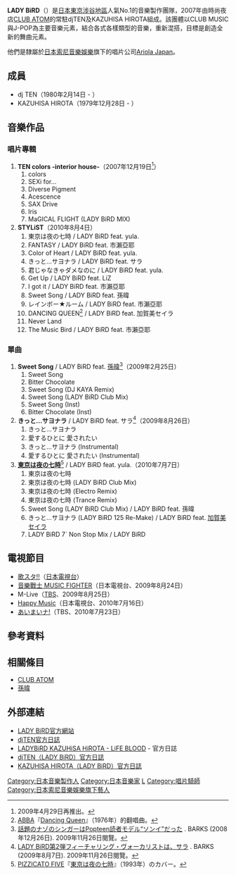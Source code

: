 '''LADY BiRD'''（{{lang-ja|レディバード}}）是[[日本|日本]][[東京|東京]][[涉谷|涉谷地區]]人氣No.1的音樂製作團隊，2007年由時尚夜店[[CLUB_ATOM|CLUB ATOM]]的常駐djTEN及KAZUHISA HIROTA組成。該團體以CLUB MUSIC與J-POP為主要音樂元素，結合各式各樣類型的音樂，重新混搭，目標是創造全新的舞曲元素。

他們是隸屬於[[日本索尼音樂娛樂|日本索尼音樂娛樂]]旗下的唱片公司[[Ariola_Japan|Ariola Japan]]。

== 成員 ==
*dj TEN（1980年2月14日 - ）
*KAZUHISA HIROTA（1979年12月28日 - ）

== 音樂作品 ==
=== 唱片專輯 ===
# '''TEN colors -interior house-'''（2007年12月19日<ref>2009年4月29日再推出。</ref>）
## colors
## SEXi for…
## Diverse Pigment
## Acescence
## SAX Drive
## Iris
## MaGICAL FLIGHT (LADY BiRD MIX)
# '''STYLiST'''（2010年8月4日）
## 東京は夜の七時 / LADY BiRD feat. yula.
## FANTASY / LADY BiRD feat. 市瀨亞耶
## Color of Heart / LADY BiRD feat. yula.
## きっと…サヨナラ / LADY BiRD feat. サラ
## 君じゃなきゃダメなのに / LADY BiRD feat. yula.
## Get Up / LADY BiRD feat. LiZ
## I got it / LADY BiRD feat. 市瀨亞耶
## Sweet Song / LADY BiRD feat. 孫暐
## レインボー★ルーム / LADY BiRD feat. 市瀨亞耶
## DANCING QUEEN<ref>[[ABBA|ABBA]]『[[Dancing_Queen|Dancing Queen]]』（1976年）的翻唱曲。</ref>  / LADY BiRD feat. 加賀美セイラ
## Never Land
## The Music Bird / LADY BiRD feat. 市瀨亞耶

=== 單曲 ===
# '''Sweet Song''' / LADY BiRD feat. [[孫暐|孫暐]]<ref>[http://www.barks.jp/news/?id=1000045984 話題のナゾのシンガーはPopteen読者モデル“ソンイ”だった] {{Wayback|url=http://www.barks.jp/news/?id=1000045984 |date=20110810122621 }}. BARKS (2008年12月26日). 2009年11月26日閱覽。</ref>（2009年2月25日）
## Sweet Song
## Bitter Chocolate
## Sweet Song (DJ KAYA Remix)       
## Sweet Song (LADY BiRD Club Mix) 
## Sweet Song (Inst)
## Bitter Chocolate (Inst)
# '''きっと…サヨナラ''' / LADY BiRD feat. サラ<ref>[http://www.barks.jp/news/?id=1000051766 LADY BiRD第2弾フィーチャリング・ヴォーカリストは、サラ] {{Wayback|url=http://www.barks.jp/news/?id=1000051766 |date=20191201143002 }}. BARKS (2009年8月7日). 2009年11月26日閱覽。</ref>（2009年8月26日）
## きっと…サヨナラ
## 愛するひとに 愛されたい
## きっと…サヨナラ (Instrumental)
## 愛するひとに 愛されたい (Instrumental)
# '''[[東京は夜の七時|東京は夜の七時]]'''<ref>[[PIZZICATO_FIVE|PIZZICATO FIVE]]『[[東京は夜の七時|東京は夜の七時]]』（1993年）のカバー。</ref> / LADY BiRD feat. yula.（2010年7月7日）
## 東京は夜の七時
## 東京は夜の七時 (LADY BiRD Club Mix)
## 東京は夜の七時 (Electro Remix)
## 東京は夜の七時 (Trance Remix)
## Sweet Song (LADY BiRD Club Mix) / LADY BiRD feat. 孫暐
## きっと…サヨナラ (LADY BiRD 125 Re-Make) / LADY BiRD feat. [[加賀美セイラ|加賀美セイラ]]
## LADY BiRD 7` Non Stop Mix / LADY BiRD

== 電視節目 ==
*[[歌スタ!!|歌スタ!!]]（[[日本電視台|日本電視台]]）
*[[音樂戰士_MUSIC_FIGHTER|音樂戰士 MUSIC FIGHTER]]（日本電視台、2009年8月24日）
*M-Live（[[TBS電視|TBS]]、2009年8月25日）
*[[Happy_Music|Happy Music]]（日本電視台、2010年7月16日）
*[[あいまいナ!|あいまいナ!]]（TBS、2010年7月23日）

== 參考資料 ==
{{Reflist}}

== 相關條目 ==
* [[CLUB_ATOM|CLUB ATOM]]
* [[孫暐|孫暐]]

== 外部連結 ==
* [https://web.archive.org/web/20111104201144/http://www.ladybird.mu/pc/ LADY BiRD官方網站]
* [http://ameblo.jp/dj-ten/ djTEN官方日誌] {{Wayback|url=http://ameblo.jp/dj-ten/ |date=20190417122243 }}
* [http://ameblo.jp/ladybird-kazu/ LADYBiRD KAZUHiSA HiROTA - LiFE BLOOD] {{Wayback|url=http://ameblo.jp/ladybird-kazu/ |date=20190417160110 }} - 官方日誌
* [http://gree.jp/dj_ten/ djTEN（LADY BiRD）官方日誌] {{Wayback|url=http://gree.jp/dj_ten/ |date=20200806195018 }}
* [http://gree.jp/kazuhisa_hirota/ KAZUHISA HIROTA（LADY BiRD）官方日誌] {{Wayback|url=http://gree.jp/kazuhisa_hirota/ |date=20190818135802 }}

[[Category:日本音樂製作人|Category:日本音樂製作人]]
[[Category:日本音樂家|Category:日本音樂家]]
[[Category:出神音樂|L]]
[[Category:唱片騎師|Category:唱片騎師]]
[[Category:日本索尼音樂娛樂旗下藝人|Category:日本索尼音樂娛樂旗下藝人]]